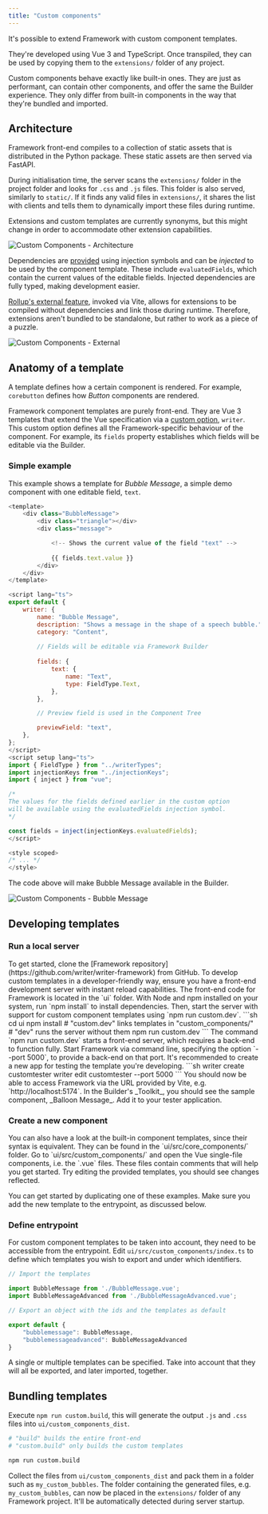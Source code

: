 ```yaml
---
title: "Custom components"
---
```


It's possible to extend Framework with custom component templates. 

They're developed using Vue 3 and TypeScript. Once transpiled, they can be used by copying them to the `extensions/` folder of any project.

<Note> 
Custom components behave exactly like built-in ones.
They are just as performant, can contain other components, and offer the same the Builder experience. They only differ from built-in components in the way that they're bundled and imported.
</Note>

## Architecture

Framework front-end compiles to a collection of static assets that is distributed in the Python package. These static assets are then served via FastAPI.

During initialisation time, the server scans the `extensions/` folder in the project folder and looks for `.css` and `.js` files. This folder is also served, similarly to `static/`. If it finds any valid files in `extensions/`, it shares the list with clients and tells them to dynamically import these files during runtime.

Extensions and custom templates are currently synonyms, but this might change in order to accommodate other extension capabilities.

![Custom Components - Architecture](/framework/images/custom-components.architecture.png)

Dependencies are [provided](https://vuejs.org/api/composition-api-dependency-injection.html) using injection symbols and can be _injected_ to be used by the component template. These include `evaluatedFields`, which contain the current values of the editable fields. Injected dependencies are fully typed, making  development easier.

[Rollup's external feature](https://rollupjs.org/configuration-options/#external), invoked via Vite, allows for extensions to be compiled without dependencies and link those during runtime. Therefore, extensions aren't bundled to be standalone, but rather to work as a piece of a puzzle.

![Custom Components - External](/framework/images/custom-components.external.png)

## Anatomy of a template

A template defines how a certain component is rendered. For example, `corebutton` defines how _Button_ components are rendered.

Framework component templates are purely front-end. They are Vue 3 templates that extend the Vue specification via a [custom option](https://vuejs.org/api/utility-types.html#componentcustomoptions), `writer`. This custom option defines all the Framework-specific behaviour of the component. For example, its `fields` property establishes which fields will be editable via the Builder.

### Simple example

This example shows a template for _Bubble Message_, a simple demo component with one editable field, `text`.   

```js
<template>
	<div class="BubbleMessage">
        <div class="triangle"></div>
        <div class="message">

            <!-- Shows the current value of the field "text" -->
            
            {{ fields.text.value }}
        </div>
	</div>
</template>

<script lang="ts">
export default {    
    writer: {
		name: "Bubble Message",
		description: "Shows a message in the shape of a speech bubble.",
		category: "Content",
		
        // Fields will be editable via Framework Builder
        
        fields: {
			text: {
				name: "Text",
				type: FieldType.Text,
			},
		},

        // Preview field is used in the Component Tree

		previewField: "text",
	},
};
</script>
<script setup lang="ts">
import { FieldType } from "../writerTypes";
import injectionKeys from "../injectionKeys";
import { inject } from "vue";

/*
The values for the fields defined earlier in the custom option
will be available using the evaluatedFields injection symbol.
*/

const fields = inject(injectionKeys.evaluatedFields);
</script>

<style scoped>
/* ... */
</style>
```

The code above will make Bubble Message available in the Builder.

![Custom Components - Bubble Message](/framework/images/custom-components.bubble-message.png)

## Developing templates

### Run a local server

<Steps>
  <Step title="Clone the Framework Repository">
    To get started, clone the [Framework repository](https://github.com/writer/writer-framework) from GitHub.
  </Step>
  <Step title="Set Up the Development Environment">
    To develop custom templates in a developer-friendly way, ensure you have a front-end development server with instant reload capabilities. The front-end code for Framework is located in the `ui` folder. With Node and npm installed on your system, run `npm install` to install dependencies. Then, start the server with support for custom component templates using `npm run custom.dev`.
    ```sh
    cd ui
    npm install
    # "custom.dev" links templates in "custom_components/"
    # "dev" runs the server without them 
    npm run custom.dev
    ```
  </Step>
  <Step title="Start the Back-End Server">
    The command `npm run custom.dev` starts a front-end server, which requires a back-end to function fully. Start Framework via command line, specifying the option `--port 5000`, to provide a back-end on that port. It's recommended to create a new app for testing the template you're developing.
    ```sh
    writer create customtester
    writer edit customtester --port 5000
    ```
  </Step>
  <Step title="Access Framework and Test Custom Component">
    You should now be able to access Framework via the URL provided by Vite, e.g. `http://localhost:5174`. In the Builder's _Toolkit_, you should see the sample component, _Balloon Message_. Add it to your tester application.
  </Step>
</Steps>


### Create a new component

<Tip>
You can also have a look at the built-in component templates, since their syntax is equivalent. They can be found in the `ui/src/core_components/` folder.
</Tip>
Go to `ui/src/custom_components/` and open the Vue single-file components, i.e. the `.vue` files. These files contain comments that will help you get started. Try editing the provided templates, you should see changes reflected.

You can get started by duplicating one of these examples. Make sure you add the new template to the entrypoint, as discussed below.

### Define entrypoint

For custom component templates to be taken into account, they need to be accessible from the entrypoint. Edit `ui/src/custom_components/index.ts` to define which templates you wish to export and under which identifiers.

```ts
// Import the templates

import BubbleMessage from './BubbleMessage.vue';
import BubbleMessageAdvanced from './BubbleMessageAdvanced.vue';

// Export an object with the ids and the templates as default

export default {
    "bubblemessage": BubbleMessage,
    "bubblemessageadvanced": BubbleMessageAdvanced
}
```

A single or multiple templates can be specified. Take into account that they will all be exported, and later imported, together.

## Bundling templates

Execute `npm run custom.build`, this will generate the output `.js` and `.css` files into `ui/custom_components_dist`.

```sh
# "build" builds the entire front-end
# "custom.build" only builds the custom templates 

npm run custom.build
```

Collect the files from `ui/custom_components_dist` and pack them in a folder such as `my_custom_bubbles`. The folder containing the generated files, e.g. `my_custom_bubbles`, can now be placed in the `extensions/` folder of any Framework project. It'll be automatically detected during server startup.